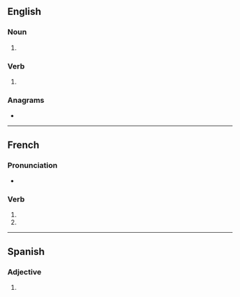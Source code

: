 {{also|Azures|azurés}}
==English==

===Noun===
{{head|en|noun form}}

# {{plural of|en|azure}}

===Verb===
{{head|en|verb form}}

# {{en-third-person singular of|azure}}

===Anagrams===
* {{anagrams|en|a=aersuz|Suarez}}

----

==French==

===Pronunciation===
* {{homophones|fr|azure|azurent}}

===Verb===
{{head|fr|verb form}}

# {{inflection of|fr|azurer||2|s|pres|ind}}
# {{inflection of|fr|azurer||2|s|pres|sub}}

----

==Spanish==

===Adjective===
{{head|es|adjective form}}

# {{plural of|es|azur}}